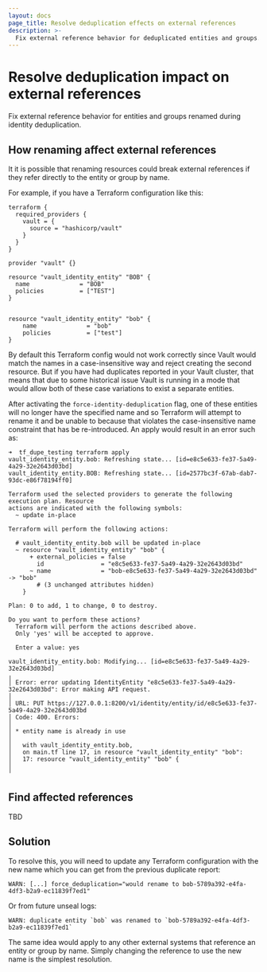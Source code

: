 ```yaml
---
layout: docs
page_title: Resolve deduplication effects on external references
description: >-
  Fix external reference behavior for deduplicated entities and groups.
---
```


# Resolve deduplication impact on external references

Fix external reference behavior for entities and groups renamed during identity
deduplication.



## How renaming affect external references

It it is possible that renaming resources could break external references if
they refer directly to the entity or group by name.

For example, if you have a Terraform configuration like this:

```hcl
terraform {
  required_providers {
    vault = {
      source = "hashicorp/vault"
    }
  }
}

provider "vault" {}

resource "vault_identity_entity" "BOB" {
  name              = "BOB"
  policies          = ["TEST"]
}


resource "vault_identity_entity" "bob" {
    name              = "bob"
    policies          = ["test"]
}
```

By default this Terraform config would not work correctly since Vault would
match the names in a case-insensitive way and reject creating the second
resource. But if you have had duplicates reported in your Vault cluster, that
means that due to some historical issue Vault is running in a mode that would
allow both of these case variations to exist a separate entities.

After activating the `force-identity-deduplication` flag, one of these entities
will no longer have the specified name and so Terraform will attempt to rename
it and be unable to because that violates the case-insensitive name constraint
that has be re-introduced. An apply would result in an error such as:

```
➜  tf_dupe_testing terraform apply
vault_identity_entity.bob: Refreshing state... [id=e8c5e633-fe37-5a49-4a29-32e2643d03bd]
vault_identity_entity.BOB: Refreshing state... [id=2577bc3f-67ab-dab7-93dc-e86f78194ff0]

Terraform used the selected providers to generate the following execution plan. Resource
actions are indicated with the following symbols:
  ~ update in-place

Terraform will perform the following actions:

  # vault_identity_entity.bob will be updated in-place
  ~ resource "vault_identity_entity" "bob" {
      + external_policies = false
        id                = "e8c5e633-fe37-5a49-4a29-32e2643d03bd"
      ~ name              = "bob-e8c5e633-fe37-5a49-4a29-32e2643d03bd" -> "bob"
        # (3 unchanged attributes hidden)
    }

Plan: 0 to add, 1 to change, 0 to destroy.

Do you want to perform these actions?
  Terraform will perform the actions described above.
  Only 'yes' will be accepted to approve.

  Enter a value: yes

vault_identity_entity.bob: Modifying... [id=e8c5e633-fe37-5a49-4a29-32e2643d03bd]
╷
│ Error: error updating IdentityEntity "e8c5e633-fe37-5a49-4a29-32e2643d03bd": Error making API request.
│
│ URL: PUT https://127.0.0.1:8200/v1/identity/entity/id/e8c5e633-fe37-5a49-4a29-32e2643d03bd
│ Code: 400. Errors:
│
│ * entity name is already in use
│
│   with vault_identity_entity.bob,
│   on main.tf line 17, in resource "vault_identity_entity" "bob":
│   17: resource "vault_identity_entity" "bob" {
│
╵
```


## Find affected references

TBD


## Solution


To resolve this, you will need to update any Terraform configuration with the
new name which you can get from the previous duplicate report:

```
WARN: [...] force_deduplication="would rename to bob-5789a392-e4fa-4df3-b2a9-ec11839f7ed1"
```

Or from future unseal logs:

```
WARN: duplicate entity `bob` was renamed to `bob-5789a392-e4fa-4df3-b2a9-ec11839f7ed1`
```

The same idea would apply to any other external systems that reference an entity
or group by name. Simply changing the reference to use the new name is the
simplest resolution.


<Tabs>

<Tab heading="CLI" group="cli">

<CodeBlockConfig hideClipboard="true">
</CodeBlockConfig>

</Tab>

<Tab heading="API" group="api">

<CodeBlockConfig hideClipboard="true">
</CodeBlockConfig>

</Tab>

</Tabs>